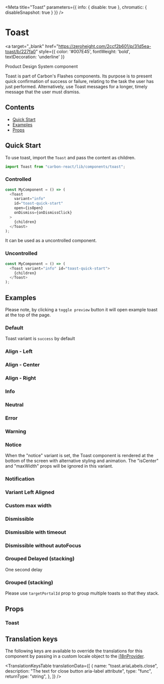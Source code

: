 

<Meta
  title="Toast"
  parameters={{ info: { disable: true }, chromatic: { disableSnapshot: true } }}
/>

# Toast

<a
  target="_blank"
  href="https://zeroheight.com/2ccf2b601/p/31d5ea-toast/b/227fa0"
  style={{ color: '#007E45', fontWeight: 'bold', textDecoration: 'underline' }}
>
  Product Design System component 
</a>

Toast is part of Carbon's Flashes components.
Its purpose is to present quick confirmation of success or failure, relating to the task the user has just performed. Alternatively, use Toast messages for a longer, timely message that the user must dismiss.

## Contents

- [Quick Start](#quick-start)
- [Examples](#examples)
- [Props](#props)

## Quick Start

To use toast, import the `Toast` and pass the content as children.

```javascript
import Toast from "carbon-react/lib/components/toast";
```

### Controlled

```javascript
const MyComponent = () => (
  <Toast
    variant="info"
    id="toast-quick-start"
    open={isOpen}
    onDismiss={onDismissClick}
  >
    {children}
  </Toast>
);
```

It can be used as a uncontrolled component.

### Uncontrolled

```javascript
const MyComponent = () => (
  <Toast variant="info" id="toast-quick-start">
    {children}
  </Toast>
);
```

## Examples

Please note, by clicking a `toggle preview` button it will open example toast at the top of the page.

### Default

Toast variant is `success` by default

<Canvas>
  <Story name="default" story={stories.Default} />
</Canvas>

### Align - Left

<Canvas>
  <Story name="align left aligned" story={stories.AlignedLeft} />
</Canvas>

### Align - Center

<Canvas>
  <Story name="align center aligned" story={stories.AlignedCenter} />
</Canvas>

### Align - Right

<Canvas>
  <Story name="align right aligned" story={stories.AlignedRight} />
</Canvas>

### Info

<Canvas>
  <Story name="info" story={stories.Info} />
</Canvas>

### Neutral

<Canvas>
  <Story name="neutral" story={stories.Neutral} />
</Canvas>

### Error

<Canvas>
  <Story name="error" story={stories.Error} />
</Canvas>

### Warning

<Canvas>
  <Story name="warning" story={stories.Warning} />
</Canvas>

### Notice

When the "notice" variant is set, the Toast component is rendered at the bottom of the screen with alternative styling and animation.
The "isCenter" and "maxWidth" props will be ignored in this variant.

<Canvas>
  <Story name="notice" story={stories.Notice} />
</Canvas>

### Notification

<Canvas>
  <Story name="notification" story={stories.Notification} />
</Canvas>

### Variant Left Aligned

<Canvas>
  <Story name="left aligned" story={stories.LeftAligned} />
</Canvas>

### Custom max width

<Canvas>
  <Story name="custom-max-width" story={stories.CustomMaxWidth} />
</Canvas>

### Dismissible

<Canvas>
  <Story name="dismissible" story={stories.Dismissible} />
</Canvas>

### Dismissible with timeout

<Canvas>
  <Story
    name="dismissible-with-timeout"
    story={stories.DismissibleWithTimeout}
  />
</Canvas>

### Dismissible without autoFocus

<Canvas>
  <Story
    name="dismissible without autoFocus"
    story={stories.DismissibleWithoutAutoFocus}
  />
</Canvas>

### Grouped Delayed (stacking)

One second delay

<Canvas>
  <Story name="stacked-delayed" story={stories.StackedDelayed} />
</Canvas>

### Grouped (stacking)

Please use `targetPortalId` prop to group multiple toasts so that they stack.

<Canvas>
  <Story name="stacked" story={stories.Stacked} />
</Canvas>

## Props

### Toast

<ArgsTable of={Toast} />

## Translation keys

The following keys are available to override the translations for this component by passing in a custom locale object to the
[i18nProvider](https://carbon.sage.com/?path=/story/documentation-i18n--page).

<TranslationKeysTable
  translationData={[
    {
      name: "toast.ariaLabels.close",
      description: "The text for close button aria-label attribute",
      type: "func",
      returnType: "string",
    },
  ]}
/>
